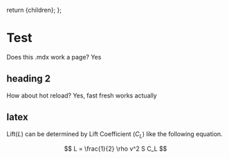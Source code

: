   return <PageLayout>{children}</PageLayout>;
};

# Test

Does this .mdx work a page?
Yes

## heading 2

How about hot reload?
Yes, fast fresh works actually

## latex

Lift($L$) can be determined by Lift Coefficient ($C_L$) like the following
equation.

$$
L = \frac{1}{2} \rho v^2 S C_L
$$

